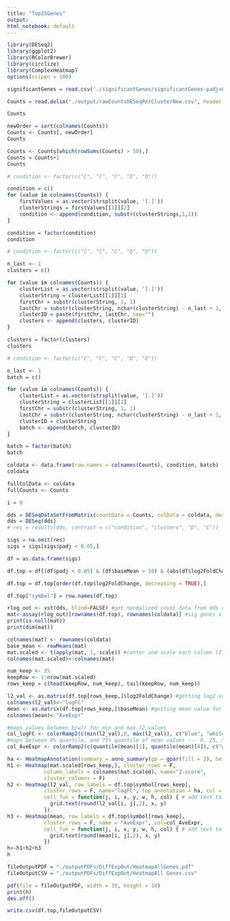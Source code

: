 ```yaml
---
title: "Top25Genes"
output:
html_notebook: default
---
```


```r
library(DESeq2)
library(ggplot2)
library(RColorBrewer)
library(circlize)
library(ComplexHeatmap)
options(scipen = 100)
```

```r
significantGenes = read.csv('./significantGenes/significantGenes-padj<0.05.csv')$x
```

```r
Counts = read.delim("./output/rawCountsDESeqPerClusterNew.csv", header = TRUE, row.names = 1, sep = ",")
```

```r
Counts
```
```r
newOrder = sort(colnames(Counts))
Counts <- Counts[, newOrder]
Counts
```


```r
Counts <- Counts[which(rowSums(Counts) > 50),]
Counts = Counts+1
Counts
```

```r
# condition <- factor(c("C", "C", "C", "D", "D"))

condition = c()
for (value in colnames(Counts)) {
    firstValues = as.vector(strsplit(value, '[.]'))
    clusterStrings = firstValues[[1]][2]
    condition <- append(condition, substr(clusterStrings,1,1))
}

condition = factor(condition)
condition
```

```r
# condition <- factor(c("C", "C", "C", "D", "D"))

n_last <- 1  
clusters = c()

for (value in colnames(Counts)) {
    clusterList = as.vector(strsplit(value, '[.]'))
    clusterString = clusterList[[1]][1]
    firstChr = substr(clusterString, 1, 1)
    lastChr = substr(clusterString, nchar(clusterString) - n_last + 1, nchar(clusterString))
    clusterID = paste(firstChr, lastChr, sep="")
    clusters <- append(clusters, clusterID)
}

clusters = factor(clusters)
clusters
```

```r
# condition <- factor(c("C", "C", "C", "D", "D"))

n_last <- 1  
batch = c()

for (value in colnames(Counts)) {
    clusterList = as.vector(strsplit(value, '[.]'))
    clusterString = clusterList[[1]][2]
    firstChr = substr(clusterString, 1, 1)
    lastChr = substr(clusterString, nchar(clusterString) - n_last + 1, nchar(clusterString))
    clusterID = clusterString
    batch <- append(batch, clusterID)
}

batch = factor(batch)
batch
```

```r
coldata <- data.frame(row.names = colnames(Counts), condition, batch)
coldata
```

```r
fullColData <- coldata
fullCounts <- Counts

i = 0

dds = DESeqDataSetFromMatrix(countData = Counts, colData = coldata, design = ~batch+condition)
dds = DESeq(dds)
# res = results(dds, contrast = c("condition", "clusters", "D", "C"))
```


```r
sigs = na.omit(res)
sigs = sigs[sigs$padj < 0.05,]

df = as.data.frame(sigs)

df.top = df[(df$padj < 0.05) & (df$baseMean > 50) & (abs(df$log2FoldChange) > 2),]

df.top = df.top[order(df.top$log2FoldChange, decreasing = TRUE),]

df.top["symbol"] = row.names(df.top)

rlog_out <- vst(dds, blind=FALSE) #get normalized count data from dds object
mat<-assay(rlog_out)[rownames(df.top), rownames(coldata)] #sig genes x samples
print(is.null(mat))
print(dim(mat))

colnames(mat) <- rownames(coldata)
base_mean <- rowMeans(mat)
mat.scaled <- t(apply(mat, 1, scale)) #center and scale each column (Z-score) then transpose
colnames(mat.scaled)<-colnames(mat)

num_keep <- 25
keepRow <- 1:nrow(mat.scaled)
rows_keep = c(head(keepRow, num_keep), tail(keepRow, num_keep))

l2_val <- as.matrix(df.top[rows_keep,]$log2FoldChange) #getting log2 value for each gene we are keeping
colnames(l2_val)<-"logFC"
mean <- as.matrix(df.top[rows_keep,]$baseMean) #getting mean value for each gene we are keeping
colnames(mean)<-"AveExpr"

#maps values between b/w/r for min and max l2 values
col_logFC <- colorRamp2(c(min(l2_val),0, max(l2_val)), c("blue", "white", "red")) 
#maps between 0% quantile, and 75% quantile of mean values --- 0, 25, 50, 75, 100
col_AveExpr <- colorRamp2(c(quantile(mean)[1], quantile(mean)[4]), c("white", "red"))

ha <- HeatmapAnnotation(summary = anno_summary(gp = gpar(fill = 2), height = unit(2, "cm")))
h1 <- Heatmap(mat.scaled[rows_keep,], cluster_rows = F, 
            column_labels = colnames(mat.scaled), name="Z-score",
            cluster_columns = F)
h2 <- Heatmap(l2_val, row_labels = df.top$symbol[rows_keep], 
            cluster_rows = F, name="logFC", top_annotation = ha, col = col_logFC,
            cell_fun = function(j, i, x, y, w, h, col) { # add text to each grid
              grid.text(round(l2_val[i, j],2), x, y)
            })
h3 <- Heatmap(mean, row_labels = df.top$symbol[rows_keep], 
            cluster_rows = F, name = "AveExpr", col=col_AveExpr,
            cell_fun = function(j, i, x, y, w, h, col) { # add text to each grid
              grid.text(round(mean[i, j],2), x, y)
            })
h<-h1+h2+h3
h

fileOutputPDF = "./outputPDFs/DiffExpOut/HeatmapAllGenes.pdf"
fileOutputCSV = "./outputPDFs/DiffExpOut/HeatmapAll Genes.csv"

pdf(file = fileOutputPDF, width = 30, height = 10)
print(h)
dev.off()

write.csv(df.top,fileOutputCSV)

```





